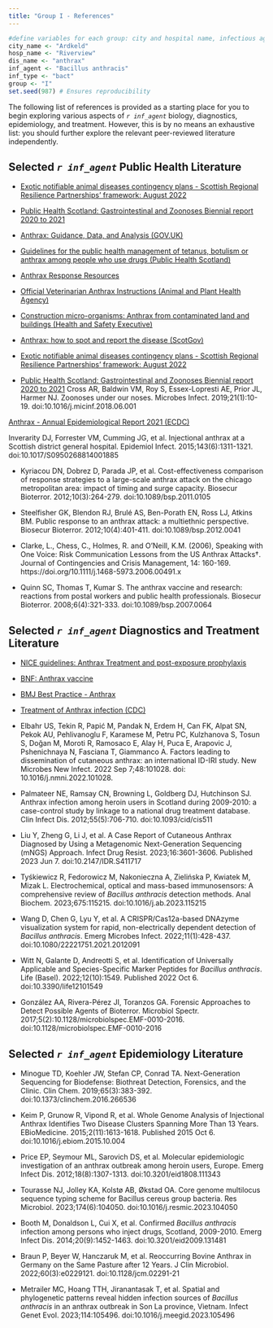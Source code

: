 ```yaml
---
title: "Group I - References"
---
```


```r

#define variables for each group: city and hospital name, infectious agent and disease, group letter
city_name <- "Ardkeld"
hosp_name <- "Riverview"
dis_name <- "anthrax"
inf_agent <- "Bacillus anthracis"
inf_type <- "bact"
group <- "I"
set.seed(987) # Ensures reproducibility

```

::: callout-tip
The following list of references is provided as a starting place for you to begin exploring various aspects of *`r inf_agent`* biology, diagnostics, epidemiology, and treatment. However, this is by no means an exhaustive list: you should further explore the relevant peer-reviewed literature independently.  
:::

::: panel-tabset

## Selected *`r inf_agent`* Public Health Literature {.unnumbered}

* [Exotic notifiable animal diseases contingency plans - Scottish Regional Resilience Partnerships' framework: August 2022](https://www.gov.scot/publications/scottish-regional-resilience-partnerships-framework-exotic-notifiable-animal-diseases-contingency-plans-august-2022/pages/21/)

* [Public Health Scotland: Gastrointestinal and Zoonoses Biennial report 2020 to 2021](https://publichealthscotland.scot/publications/gastrointestinal-and-zoonoses/gastrointestinal-and-zoonoses-biennial-report-2020-to-2021/)

* [Anthrax: Guidance, Data, and Analysis (GOV.UK)](https://www.gov.uk/government/collections/anthrax-guidance-data-and-analysis)

* [Guidelines for the public health management of tetanus, botulism or anthrax among people who use drugs (Public Health Scotland)](https://publichealthscotland.scot/publications/guidelines-for-the-public-health-management-of-tetanus-botulism-or-anthrax-among-people-who-use-drugs/guidelines-for-the-public-health-management-of-tetanus-botulism-or-anthrax-among-people-who-use-drugs/)

* [Anthrax Response Resources](https://doh.wa.gov/public-health-provider-resources/emergency-preparedness/emergency-communications-toolkit/resources-specific-emergencies/anthrax)

* [Official Veterinarian Anthrax Instructions (Animal and Plant Health Agency)](http://apha.defra.gov.uk/External_OV_Instructions/Anthrax/index.htm)

* [Construction micro-organisms: Anthrax from contaminated land and buildings (Health and Safety Executive)](https://www.hse.gov.uk/construction/healthrisks/hazardous-substances/harmful-micro-organisms/anthrax.htm)

* [Anthrax: how to spot and report the disease (ScotGov)](https://www.gov.scot/publications/anthrax/)

* [Exotic notifiable animal diseases contingency plans - Scottish Regional Resilience Partnerships' framework: August 2022](https://www.gov.scot/publications/scottish-regional-resilience-partnerships-framework-exotic-notifiable-animal-diseases-contingency-plans-august-2022/pages/21/)

* [Public Health Scotland: Gastrointestinal and Zoonoses Biennial report 2020 to 2021](https://publichealthscotland.scot/publications/gastrointestinal-and-zoonoses/gastrointestinal-and-zoonoses-biennial-report-2020-to-2021/)
Cross AR, Baldwin VM, Roy S, Essex-Lopresti AE, Prior JL, Harmer NJ. Zoonoses under our noses. Microbes Infect. 2019;21(1):10-19. doi:10.1016/j.micinf.2018.06.001

[Anthrax - Annual Epidemiological Report 2021 (ECDC)](https://www.ecdc.europa.eu/sites/default/files/documents/anthrax-annual-epidemiological-report-for-2021.pdf)

Inverarity DJ, Forrester VM, Cumming JG, et al. Injectional anthrax at a Scottish district general hospital. Epidemiol Infect. 2015;143(6):1311-1321. doi:10.1017/S0950268814001885

* Kyriacou DN, Dobrez D, Parada JP, et al. Cost-effectiveness comparison of response strategies to a large-scale anthrax attack on the chicago metropolitan area: impact of timing and surge capacity. Biosecur Bioterror. 2012;10(3):264-279. doi:10.1089/bsp.2011.0105

* Steelfisher GK, Blendon RJ, Brulé AS, Ben-Porath EN, Ross LJ, Atkins BM. Public response to an anthrax attack: a multiethnic perspective. Biosecur Bioterror. 2012;10(4):401-411. doi:10.1089/bsp.2012.0041

* Clarke, L., Chess, C., Holmes, R. and O'Neill, K.M. (2006), Speaking with One Voice: Risk Communication Lessons from the US Anthrax Attacks†. Journal of Contingencies and Crisis Management, 14: 160-169. https://doi.org/10.1111/j.1468-5973.2006.00491.x

* Quinn SC, Thomas T, Kumar S. The anthrax vaccine and research: reactions from postal workers and public health professionals. Biosecur Bioterror. 2008;6(4):321-333. doi:10.1089/bsp.2007.0064


## Selected *`r inf_agent`* Diagnostics and Treatment Literature {.unnumbered}

* [NICE guidelines: Anthrax Treatment and post-exposure prophylaxis](https://bnf.nice.org.uk/treatment-summaries/anthrax/)

* [BNF: Anthrax vaccine](https://bnf.nice.org.uk/drugs/anthrax-vaccine/#indications-and-dose)

* [BMJ Best Practice - Anthrax](https://bestpractice.bmj.com/topics/en-gb/604)

* [Treatment of Anthrax infection (CDC)](https://www.cdc.gov/anthrax/treatment/index.html)

* Elbahr US, Tekin R, Papić M, Pandak N, Erdem H, Can FK, Alpat SN, Pekok AU, Pehlivanoglu F, Karamese M, Petru PC, Kulzhanova S, Tosun S, Doğan M, Moroti R, Ramosaco E, Alay H, Puca E, Arapovic J, Pshenichnaya N, Fasciana T, Giammanco A. Factors leading to dissemination of cutaneous anthrax: an international ID-IRI study. New Microbes New Infect. 2022 Sep 7;48:101028. doi: 10.1016/j.nmni.2022.101028.

* Palmateer NE, Ramsay CN, Browning L, Goldberg DJ, Hutchinson SJ. Anthrax infection among heroin users in Scotland during 2009-2010: a case-control study by linkage to a national drug treatment database. Clin Infect Dis. 2012;55(5):706-710. doi:10.1093/cid/cis511

* Liu Y, Zheng G, Li J, et al. A Case Report of Cutaneous Anthrax Diagnosed by Using a Metagenomic Next-Generation Sequencing (mNGS) Approach. Infect Drug Resist. 2023;16:3601-3606. Published 2023 Jun 7. doi:10.2147/IDR.S411717

* Tyśkiewicz R, Fedorowicz M, Nakonieczna A, Zielińska P, Kwiatek M, Mizak L. Electrochemical, optical and mass-based immunosensors: A comprehensive review of <i>Bacillus anthracis</i> detection methods. Anal Biochem. 2023;675:115215. doi:10.1016/j.ab.2023.115215

* Wang D, Chen G, Lyu Y, et al. A CRISPR/Cas12a-based DNAzyme visualization system for rapid, non-electrically dependent detection of <i>Bacillus anthracis</i>. Emerg Microbes Infect. 2022;11(1):428-437. doi:10.1080/22221751.2021.2012091

* Witt N, Galante D, Andreotti S, et al. Identification of Universally Applicable and Species-Specific Marker Peptides for <i>Bacillus anthracis</i>. Life (Basel). 2022;12(10):1549. Published 2022 Oct 6. doi:10.3390/life12101549

* González AA, Rivera-Pérez JI, Toranzos GA. Forensic Approaches to Detect Possible Agents of Bioterror. Microbiol Spectr. 2017;5(2):10.1128/microbiolspec.EMF-0010-2016. doi:10.1128/microbiolspec.EMF-0010-2016

## Selected *`r inf_agent`* Epidemiology Literature {.unnumbered}

* Minogue TD, Koehler JW, Stefan CP, Conrad TA. Next-Generation Sequencing for Biodefense: Biothreat Detection, Forensics, and the Clinic. Clin Chem. 2019;65(3):383-392. doi:10.1373/clinchem.2016.266536

* Keim P, Grunow R, Vipond R, et al. Whole Genome Analysis of Injectional Anthrax Identifies Two Disease Clusters Spanning More Than 13 Years. EBioMedicine. 2015;2(11):1613-1618. Published 2015 Oct 6. doi:10.1016/j.ebiom.2015.10.004

* Price EP, Seymour ML, Sarovich DS, et al. Molecular epidemiologic investigation of an anthrax outbreak among heroin users, Europe. Emerg Infect Dis. 2012;18(8):1307-1313. doi:10.3201/eid1808.111343

* Tourasse NJ, Jolley KA, Kolstø AB, Økstad OA. Core genome multilocus sequence typing scheme for Bacillus cereus group bacteria. Res Microbiol. 2023;174(6):104050. doi:10.1016/j.resmic.2023.104050

* Booth M, Donaldson L, Cui X, et al. Confirmed <i>Bacillus anthracis</i> infection among persons who inject drugs, Scotland, 2009-2010. Emerg Infect Dis. 2014;20(9):1452-1463. doi:10.3201/eid2009.131481

* Braun P, Beyer W, Hanczaruk M, et al. Reoccurring Bovine Anthrax in Germany on the Same Pasture after 12 Years. J Clin Microbiol. 2022;60(3):e0229121. doi:10.1128/jcm.02291-21

* Metrailer MC, Hoang TTH, Jiranantasak T, et al. Spatial and phylogenetic patterns reveal hidden infection sources of <i>Bacillus anthracis</i> in an anthrax outbreak in Son La province, Vietnam. Infect Genet Evol. 2023;114:105496. doi:10.1016/j.meegid.2023.105496


::: 
